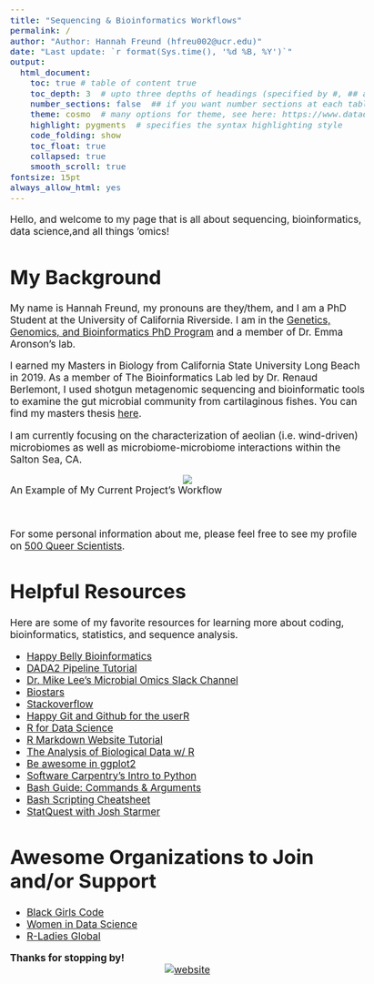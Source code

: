 ```yaml
---
title: "Sequencing & Bioinformatics Workflows"
permalink: /
author: "Author: Hannah Freund (hfreu002@ucr.edu)"
date: "Last update: `r format(Sys.time(), '%d %B, %Y')`"
output:
  html_document:
    toc: true # table of content true
    toc_depth: 3  # upto three depths of headings (specified by #, ## and ###)
    number_sections: false  ## if you want number sections at each table header
    theme: cosmo  # many options for theme, see here: https://www.datadreaming.org/post/r-markdown-theme-gallery/
    highlight: pygments  # specifies the syntax highlighting style
    code_folding: show
    toc_float: true
    collapsed: true
    smooth_scroll: true
fontsize: 15pt
always_allow_html: yes
---
```


<style type="text/css">
  body{
  font-size: 13pt;
}
</style>

<!--
Render from R:
rmarkdown::render_site(encoding = 'UTF-8')
 * Need index.html and _site.yml and all other Rmd files in same directory to build full website
 
Rendering from the command-line. To render to PDF format, use the argument setting: output_format="pdf_document".
$ Rscript -e "rmarkdown::render_site(encoding = 'UTF-8')"

Add logo:
htmltools::img(src = knitr::image_uri("mylogo.png"), 
               alt = 'logo', 
               style = 'position:absolute; top:0; center:0; padding:10px;')
-->
Hello, and welcome to my page that is all about sequencing, bioinformatics, data science,and all things 'omics!



# My Background

My name is Hannah Freund, my pronouns are they/them, and I am a PhD Student at the University of California Riverside. I am in the [Genetics, Genomics, and Bioinformatics PhD Program](https://ggb.ucr.edu/) and a member of Dr. Emma Aronson's lab.

I earned my Masters in Biology from California State University Long Beach in 2019. As a member of The Bioinformatics Lab led by Dr. Renaud Berlemont, I used shotgun metagenomic sequencing and bioinformatic tools to examine the gut microbial community from cartilaginous fishes. You can find my masters thesis [here](https://www.proquest.com/dissertations-theses/insights-into-structure-function-gut-metagenome/docview/2294094842/se-2).

I am currently focusing on the characterization of aeolian (i.e. wind-driven) microbiomes as well as microbiome-microbiome interactions within the Salton Sea, CA.

<center>
![](workflow_biorender.png)
</center>
<div align="center">An Example of My Current Project's Workflow</div></br>

For some personal information about me, please feel free to see my profile on [500 Queer Scientists](https://500queerscientists.com/hannah-freund/).

# Helpful Resources

Here are some of my favorite resources for learning more about coding, bioinformatics, statistics, and sequence analysis. 

* [Happy Belly Bioinformatics](https://astrobiomike.github.io/)
* [DADA2 Pipeline Tutorial](https://benjjneb.github.io/dada2/tutorial.html)
* [Dr. Mike Lee's Microbial Omics Slack Channel](https://join.slack.com/t/microbialomics/shared_invite/zt-hewufeet-RTgCOf8TnfCUbIP2_GdQUg)
* [Biostars](https://www.biostars.org/)
* [Stackoverflow](https://stackoverflow.com/)
* [Happy Git and Github for the userR](https://happygitwithr.com/)
* [R for Data Science](https://r4ds.had.co.nz/)
* [R Markdown Website Tutorial](https://www.emilyzabor.com/tutorials/rmarkdown_websites_tutorial.html)
* [The Analysis of Biological Data w/ R](https://whitlockschluter.zoology.ubc.ca/r-code)
* [Be awesome in ggplot2](http://www.sthda.com/english/wiki/be-awesome-in-ggplot2-a-practical-guide-to-be-highly-effective-r-software-and-data-visualization#geom_text-textual-annotations)
* [Software Carpentry's Intro to Python](https://swcarpentry.github.io/python-novice-inflammation/setup.html)
* [Bash Guide: Commands & Arguments](http://mywiki.wooledge.org/BashGuide/CommandsAndArguments)
* [Bash Scripting Cheatsheet](https://devhints.io/bash)
* [StatQuest with Josh Starmer](https://www.youtube.com/c/joshstarmer)

# Awesome Organizations to Join and/or Support

* [Black Girls Code](https://www.blackgirlscode.com/)
* [Women in Data Science](https://www.widsconference.org/)
* [R-Ladies Global](https://rladies.org/)


<div align="center">**Thanks for stopping by!**</div>
<center>
[![website](amplicon_workflow/mylogo.png)](https://hlfreund.github.io/)
</center>



